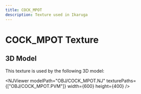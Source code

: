 ```yaml
---
title: COCK_MPOT
description: Texture used in Ikaruga
---
```



# COCK_MPOT Texture

<PVMViewer
  client:load
  filePath="OBJ/COCK_MPOT.PVM"
/>


## 3D Model

This texture is used by the following 3D model:

<NJViewer 
  modelPath="OBJ/COCK_MPOT.NJ" 
  texturePaths={["OBJ/COCK_MPOT.PVM"]}
  width={600}
  height={400}
/>


